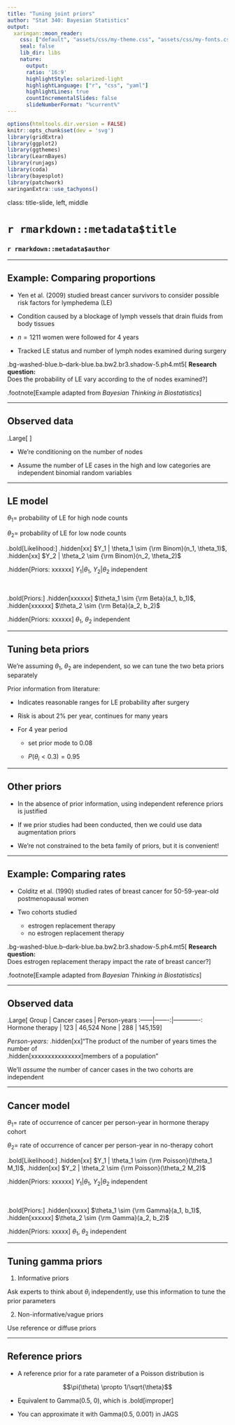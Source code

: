 ```yaml
---
title: "Tuning joint priors"
author: "Stat 340: Bayesian Statistics"
output:
  xaringan::moon_reader:
    css: ["default", "assets/css/my-theme.css", "assets/css/my-fonts.css", "hygge"]
    seal: false
    lib_dir: libs
    nature:
      output:
      ratio: '16:9'
      highlightStyle: solarized-light
      highlightLanguage: ["r", "css", "yaml"]
      highlightLines: true
      countIncrementalSlides: false
      slideNumberFormat: "%current%"
---
```


```r
options(htmltools.dir.version = FALSE)
knitr::opts_chunk$set(dev = 'svg')
library(gridExtra)
library(ggplot2)
library(ggthemes)
library(LearnBayes)
library(runjags)
library(coda)
library(bayesplot)
library(patchwork)
xaringanExtra::use_tachyons()
```

class: title-slide, left, middle

# `r rmarkdown::metadata$title`

### `r rmarkdown::metadata$author`


---

## Example: Comparing proportions

- Yen et al. (2009) studied breast cancer survivors to consider possible risk factors for lymphedema (LE)

- Condition caused by a blockage of lymph vessels that drain fluids from body tissues

- $n=1211$ women were followed for 4 years

- Tracked LE status and number of lymph nodes examined during surgery

.bg-washed-blue.b--dark-blue.ba.bw2.br3.shadow-5.ph4.mt5[
**Research question:** <br>
Does the probability of LE vary according to the  of nodes examined?
]

.footnote[Example adapted from *Bayesian Thinking in Biostatistics*]

---

## Observed data

.Large[
<table>
  <tr>
    <td>Nodes</td>
    <td colspan="2">Lymphedema</td>
    <td></td>
  </tr>
  <tr>
    <td>examined</td>
    <td>Yes</td>
    <td>No</td>
    <td></td>
  </tr>
  <tr>
    <td>High (>5)</td>
    <td>126</td>
    <td>351</td>
    <td>477</td>
  </tr>
  <tr>
    <td>Low (≤5)</td>
    <td>53</td>
    <td>681</td>
    <td>734</td>
  </tr>
</table>
]

- We're conditioning on the number of nodes

- Assume the number of LE cases in the high and low categories are independent binomial random variables

---

## LE model

$\theta_1=$ probability of LE for high node counts

$\theta_2=$ probability of LE for low node counts

.bold[Likelihood:] .hidden[xx] $Y_1 | \theta_1 \sim {\rm Binom}(n_1, \theta_1)$, .hidden[xx] $Y_2 | \theta_2 \sim {\rm Binom}(n_2, \theta_2)$

.hidden[Priors: xxxxxx] $Y_1|\theta_1$, $Y_2|\theta_2$ independent

<br>

.bold[Priors:] .hidden[xxxxxx] $\theta_1 \sim {\rm Beta}(a_1, b_1)$, .hidden[xxxxxx] $\theta_2 \sim {\rm Beta}(a_2, b_2)$

.hidden[Priors: xxxxxx] $\theta_1$, $\theta_2$ independent


---

## Tuning beta priors

We're assuming $\theta_1$, $\theta_2$ are independent, so we can tune the two beta priors separately

Prior information from literature:

- Indicates reasonable ranges for LE probability after surgery

- Risk is about 2% per year, continues for many years

- For 4 year period

    + set prior mode to 0.08
    
    + $P(\theta_i < 0.3) = 0.95$

---

## Other priors

- In the absence of prior information, using independent reference priors is justified

- If we prior studies had been conducted, then we could use data augmentation priors

- We're not constrained to the beta family of priors, but it is convenient!

---

## Example: Comparing rates

- Colditz et al. (1990) studied rates of breast cancer for 50-59-year-old postmenopausal women 

- Two cohorts studied
    + estrogen replacement therapy
    + no estrogen replacement therapy
    
.bg-washed-blue.b--dark-blue.ba.bw2.br3.shadow-5.ph4.mt5[
**Research question:** <br>
Does estrogen replacement therapy impact the rate of breast cancer?
]

.footnote[Example adapted from *Bayesian Thinking in Biostatistics*]

---

## Observed data

.Large[
Group | Cancer cases | Person-years
:------|-------:|-------------:
Hormone therapy | 123 | 46,524
None            | 288 | 145,159
]

*Person-years:* .hidden[xx]"The product of the number of years times the number of<br>
.hidden[xxxxxxxxxxxxxxx]members of a population"

We'll *assume* the number of cancer cases in the two cohorts are independent

---

## Cancer model

$\theta_1=$ rate of occurrence of cancer per person-year in hormone therapy cohort

$\theta_2=$ rate of occurrence of cancer per person-year in  no-therapy cohort

.bold[Likelihood:] .hidden[xx] $Y_1 | \theta_1 \sim {\rm Poisson}(\theta_1 M_1)$, .hidden[xx] $Y_2 | \theta_2 \sim {\rm Poisson}(\theta_2 M_2)$

.hidden[Priors: xxxxxx] $Y_1|\theta_1$, $Y_2|\theta_2$ independent

<br>

.bold[Priors:] .hidden[xxxxx] $\theta_1 \sim {\rm Gamma}(a_1, b_1)$, .hidden[xxxxxx] $\theta_2 \sim {\rm Gamma}(a_2, b_2)$

.hidden[Priors: xxxxx] $\theta_1$, $\theta_2$ independent

---

## Tuning gamma priors

1. Informative priors

  Ask experts to think about $\theta_i$ independently, use this information to tune the prior parameters
  
2. Non-informative/vague priors

  Use reference or diffuse priors
  
---


## Reference priors

- A reference prior for a rate parameter of a Poisson distribution is

$$\pi(\theta) \propto 1/\sqrt{\theta}$$


- Equivalent to Gamma(0.5, 0), which is .bold[improper]

- You can approximate it with Gamma(0.5, 0.001) in JAGS